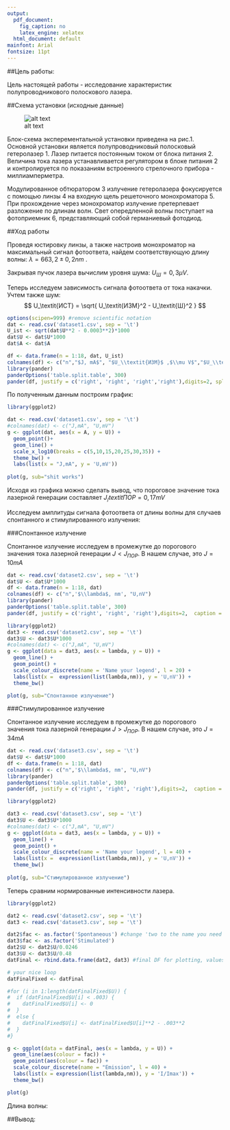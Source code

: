 ```yaml
---
output:
  pdf_document:
    fig_caption: no
    latex_engine: xelatex
  html_document: default
mainfont: Arial
fontsize: 11pt
---
```


##Цель работы:

Цель настоящей работы - исследование характеристик полупроводникового полоскового лазера.

##Схема установки (исходные данные)

![alt text](scheme.png)

Блок-схема эксперементальной установки приведена на рис.1. Основной установки является полупроводниковый полосковый гетеролазер 1. Лазер питается постоянным током от блока питания 2. Величина тока лазера устанавливается регулятором в блоке питания 2 и контролируется по показаниям встроенного стрелочного прибора - миллиамперметра. 

Модулированное обтюратором 3 излучение гетеролазера фокусируется с помощью линзы 4 на входную щель решеточного монохроматора 5. При прохождение через монохроматор излучение претерпевает разложение по длинам волн. Свет опередленной волны поступает на фотоприемник 6, представляющий собой германиевый фотодиод. 


##Ход работы

Проведя юстировку линзы, а также настроив монохроматор на максимальный сигнал фотоответа, найдем соответствующую длину волны: $\lambda = 663,2 \pm 0,2 nm$ .

Закрывая пучок лазера вычислим уровня шума: $U_\textit{Ш}=0,3 \mu V$.

Теперь исследуем зависимость сигнала фотоответа от тока накачки. Учтем также шум: $$ U_\textit{ИСТ} = \sqrt{ U_\textit{ИЗМ}^2 - U_\textit{Ш}^2 } $$

```r
options(scipen=999) #remove scientific notation
dat <- read.csv('dataset1.csv', sep = '\t')
U_ist <- sqrt(dat$U**2 - 0.0003**2)*1000
dat$U <- dat$U*1000
dat$A <- dat$A

df <- data.frame(n = 1:18, dat, U_ist)
colnames(df) <- c("n","$J, mA$", "$U_\\textit{ИЗМ}$ ,$\\mu V$","$U_\\textit{ИСТ}$,$\\mu V$")
library(pander)
panderOptions('table.split.table', 300)
pander(df, justify = c('right', 'right', 'right','right'),digits=2, split.cells = c(5,10,10,10), caption = "Зависимость сигнала фотоответа от тока накачки")
```

По полученным данным построим график:


```r
library(ggplot2)

dat <- read.csv('dataset1.csv', sep = '\t')
#colnames(dat) <- c("J,mA", "U,mV")
g <- ggplot(dat, aes(x = A, y = U)) +
  geom_point()+
  geom_line() +
  scale_x_log10(breaks = c(5,10,15,20,25,30,35)) +
  theme_bw() +
  labs(list(x = "J,mA", y = 'U,mV')) 
  
plot(g, sub="shit works")
```

Исходя из графика можно сделать вывод, что пороговое значение тока лазерной генерации составляет $J_/textit{ПОР} = 0,17 mV$ 

Исследуем амплитуды сигнала фотоответа от длины волны для случаев спонтанного и стимулированного излучения:

###Спонтанное излучение

Спонтанное излучение исследуем в промежутке до порогового значения тока лазерной генерации $J < J_\textit{ПОР}$. В нашем случае, это $J=10 mA$

```r
dat <- read.csv('dataset2.csv', sep = '\t')
dat$U <- dat$U*1000
df <- data.frame(n = 1:18, dat)
colnames(df) <- c("n",'$\\lambda$, nm', "U,nV")
library(pander)
panderOptions('table.split.table', 300)
pander(df, justify = c('right', 'right', 'right'),digits=2,  caption = "Спонтанное излучение")
```

```r
library(ggplot2)
dat3 <- read.csv('dataset2.csv', sep = '\t')
dat3$U <- dat3$U*1000
#colnames(dat) <- c("J,mA", "U,mV")
g <- ggplot(data = dat3, aes(x = lambda, y = U)) + 
  geom_line() +
  geom_point() +
  scale_colour_discrete(name = 'Name your legend', l = 20) + 
  labs(list(x =  expression(list(lambda,nm)), y = 'U,nV')) +
  theme_bw()

plot(g, sub="Спонтанное излучение")
```

###Стимулированное излучение

Спонтанное излучение исследуем в промежутке до порогового значения тока лазерной генерации $J > J_\textit{ПОР}$. В нашем случае, это $J=34 mA$

```r
dat <- read.csv('dataset3.csv', sep = '\t')
dat$U <- dat$U*1000
df <- data.frame(n = 1:18, dat)
colnames(df) <- c("n",'$\\lambda$, nm', "U,nV")
library(pander)
panderOptions('table.split.table', 300)
pander(df, justify = c('right', 'right', 'right'),digits=2,  caption = "Стимулированное излучение")
```

```r
library(ggplot2)

dat3 <- read.csv('dataset3.csv', sep = '\t')
dat3$U <- dat3$U*1000
#colnames(dat) <- c("J,mA", "U,mV")
g <- ggplot(data = dat3, aes(x = lambda, y = U)) + 
  geom_line() +
  geom_point() +
  scale_colour_discrete(name = 'Name your legend', l = 40) + 
  labs(list(x =  expression(list(lambda,nm)), y = 'U,nV')) +
  theme_bw()
  
plot(g, sub="Стимулированное излучение")
```


Теперь сравним нормированные интенсивности лазера.

```r
library(ggplot2)

dat2 <- read.csv('dataset2.csv', sep = '\t')
dat3 <- read.csv('dataset3.csv', sep = '\t')

dat2$fac <- as.factor('Spontaneous') #change 'two to the name you need for legend
dat3$fac <- as.factor('Stimulated')
dat2$U <- dat2$U/0.0246
dat3$U <- dat3$U/0.48
datFinal <- rbind.data.frame(dat2, dat3) #final DF for plotting, values separated by factor 

# your nice loop
datFinalFixed <- datFinal

#for (i in 1:length(datFinalFixed$U)) {
#  if (datFinalFixed$U[i] < .003) {
#    datFinalFixed$U[i] <- 0
#  }
#  else {
#    datFinalFixed$U[i] <- datFinalFixed$U[i]**2 - .003**2
#  }
#}

g <- ggplot(data = datFinal, aes(x = lambda, y = U)) + 
  geom_line(aes(colour = fac)) +
  geom_point(aes(colour = fac)) +
  scale_colour_discrete(name = "Emission", l = 40) + 
  labs(list(x = expression(list(lambda,nm)), y = 'I/Imax')) +
  theme_bw()

plot(g)
```

Длина волны:

##Вывод:


